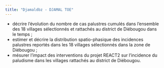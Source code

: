 ```yaml
---
title: "Djamaldbz - DJAMAL TOE"
---
```


<ul class="ul.objectif">
    <li class="fragment highlight-blue">décrire l’évolution du nombre de cas palustres cumulés dans l’ensemble des 18 villages sélectionnés et rattachés au district de Diébougou dans le temps ;</li>
    <li class="fragment highlight-blue">estimer et décrire la distribution spatio-phasique des incidences palustres reportés dans les 18
villages sélectionnés dans la zone de Diébougou ;</li>
    <li class="fragment highlight-blue">mésurer l’impact des interventions du projet REACT2 sur l’incidence du paludisme dans les
villages rattachés au district de Diébougou.</li>
</ul>